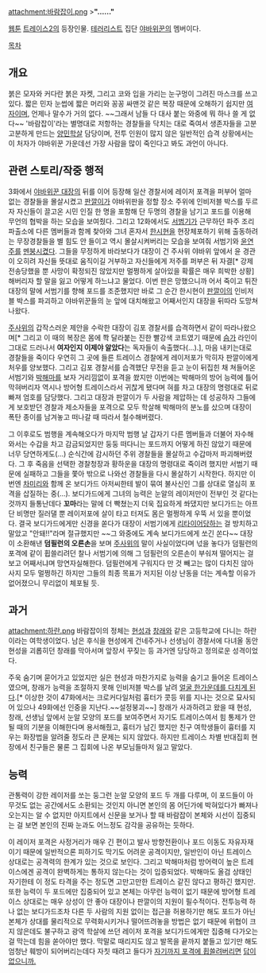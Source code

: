 attachment:바람잡이.png
>'''"……"'''

[[웹툰]] [[트레이스2]]의 등장인물. [[테러리스트]] 집단 [[야바위꾼]]의 멤버이다.

[[목차]]
== 개요 ==
붉은 모자와 커다란 붉은 자켓, 그리고 코와 입을 가리는 눈구멍이 그려진 마스크를 쓰고 있다. 짧은 민자 눈썹에 짧은 머리와 꽁꽁 싸맨것 같은 복장 때문에 오해하기 쉽지만 [[홍일점|여자]]이며, 언제나 말수가 거의 없다. ~~그래서 남들 다 대사 붙는 와중에 뭐 하나 쓸 게 없다~~ '바람잡이'라는 별명대로 저항하는 경찰들을 닥치는 대로 죽여서 생존자들을 고분고분하게 만드는 [[양민학살]] 담당이며, 전투 인원이 많지 않은 일반적인 습격 상황에서는 이 처자가 야바위꾼 가운데선 가장 사람을 많이 죽인다고 봐도 과언이 아니다.

== 관련 스토리/작중 행적 ==
3화에서 [[야바위꾼 대장]]의 뒤를 이어 등장해 일산 경찰서에 레이저 포격을 퍼부어 얼마 없는 경찰들을 몰살시켰고 [[판깔이]]가 야바위판을 정할 장소 주위에 인비저블 박스를 두르자 자신들이 끌고온 시민 인질 한 명을 포함해 단 두명의 경찰을 남기고 포드를 이용해 무언의 협박을 하는 모습을 보여줬다. 그리고 12화에서도 [[서범기]]가 근무하던 파주 조리파출소에 다른 멤버들과 함께 찾아와 그녀 혼자서 [[한시현]]을 현장체포하기 위해 출동하려는 무장경찰들을 별 힘도 안 들이고 역시 몰살시켜버리는 모습을 보여줘 서범기와 [[윤연주(트레이스)|윤연주]]를 [[멘붕]]시켰다. 그들을 무정하게 바라보다가 대장이 건 주사위 야바위 앞에서 윤 경관이 오히려 자신들 뜻대로 움직이길 거부하고 자신들에게 저주를 퍼부은 뒤 자결[* 강제전송당했을 뿐 사망이 확정되진 않았지만 멀쩡하게 살아있을 확률은 매우 희박한 상황]해버리자 할 말을 잃고 어떻게 하느냐고 물었다. 이번 판은 망했으니까 어서 죽이고 튀잔 대장의 말에 서범기를 향해 포드를 조준했지만 바로 그 순간 한시현이 [[판깔이]]의 인비저블 박스를 파괴하고 야바위꾼들의 눈 앞에 대치해왔고 어째서인지 대장을 뒤따라 도망쳐나왔다.

[[정희섭|주사위]]의 갑작스러운 제안을 수락한 대장이 김포 경찰서를 습격하면서 같이 따라나왔으며[* 그리고 이 때의 복장은 몸에 쫙 달라붙는 진한 빨강색 코트였기 때문에 [[슴가]] 라인이 그대로 드러나서 '''여자인지 이제야 알았다'''는 독자들이 속출했다(...).], 마음 내키는대로 경찰들을 죽이다 우연히 그 곳에 들른 트레이스 경찰에게 레이저포가 막히자 판깔이에게 처우를 양보했다. 그리고 김포 경찰서를 습격했단 무전을 듣고 눈이 뒤집힌 채 쳐들어온 서범기와 [[박해마]]를 보자 거리낌없이 포격을 쐈지만 이번에는 박해마의 방어 능력에 틀어막혀버리자 역시나 방어형 트레이스라서 귀찮게 됐다며 혀를 차고 대장의 명령대로 뒤로 빠져 엄호를 담당했다. 그리고 대장과 판깔이가 두 사람을 제압하는 데 성공하자 그들에게 보호받던 경찰과 제소자들을 포격으로 모두 학살해 박해마의 분노를 샀으며 대장이 폭탄 종이를 남겨놓고 떠나갈 때 따라서 철수해버렸다.

그 이후로도 범행을 계속해오다가 마지막 범행 날 갑자기 다른 멤버들과 더불어 자수해와서는 수갑을 차고 감금되었지만 둥둥 떠다니는 포드까지 어떻게 하진 않았기 때문에 너무 당연하게도(...) 순식간에 감시하던 주위 경찰들을 몰살하고 수갑마저 파괴해버렸다. 그 후 죽음을 선택한 경찰청장과 황하운을 대장의 명령대로 죽이려 했지만 서범기 때문에 실패하고 그들을 쫓아 밖으로 나와선 경찰들을 다시 몰살하기 시작한다. 하지만 이번엔 [[차미리]]와 함께 온 보디가드 아저씨한테 발이 묶여 불사신인 그를 상대로 열심히 포격을 삽질하는 중(...). 보디가드에게 그녀의 능력은 눈알의 레이저만이 전부인 것 같다는 것까지 들통난데다 '''꼬마'''라는 말에 더 빡쳤는지 더욱 집요하게 쏴댔지만 보디가드는 아프단 비명만 질러댈 뿐 레이저포에 살이 타고 터져도 몸은 멀쩡하게 우뚝 서 있을 뿐이었다.
결국 보디가드에게만 신경을 쏟다가 대장이 서범기에게 [[리타이어]]당하는 걸 방치하고 말았고 "안돼!!"라며 절규했지만 ~~그 와중에도 계속 보디가드에게 쏘긴 쏜다~~ 대장이 소환해낸 '''덤필런의 오른손'''을 보며 [[정희섭|주사위]]의 말이 사실이었다며 넋을 놓다가 덤필런의 포격에 같이 휩쓸리려던 찰나 서범기에 의해 그 덤필런의 오른손이 부숴져 떨어지는 걸 보고 어째서냐며 망연자실해한다. 덤필런에게 구워지다 만 것 빼고는 많이 다치진 않아 사지 모두 멀쩡하긴 하지만 그들의 최종 목표가 저지된 이상 난동을 더는 계속할 이유가 없어졌으니 무리없이 체포될 듯.

== 과거 ==
attachment:하란.png
바람잡이의 정체는 [[야바위꾼 대장|현성]]과 [[판깔이|창래]]와 같은 고등학교에 다니는 하란이라는 여학생이었다. 남은 후식을 현성에게 건네주거나 선생님이 경찰서에 다녀올 동안 현성을 괴롭히던 창래를 막아서며 앞장서 꾸짖는 등 과거엔 당당하고 정의로운 성격이었다.

주욱 숨기며 묻어가고 있었지만 실은 현성과 마찬가지로 능력을 숨기고 들어온 트레이스였으며, 창래가 능력을 조절하지 못해 인비저블 박스를 날려 [[크로커다일|얼굴 한가운데를 다치게 된다]].[* 이상한 것이 47화에서는 크로커다일처럼 흉터가 콧등 위를 지나는 것으로 묘사되어 있으나 49화에선 인중을 지난다.~~설정붕괴~~] 창래가 사과하려고 왔을 때 현성, 창래, 선생님 앞에서 눈알 모양의 포드를 보여주면서 자기도 트레이스여서 힘 통제가 안 될 때의 기분을 이해한다며 용서해줬고, 흉터가 남긴 했지만 친구 여학생들이 흉터를 지우는 화장법을 알려줄 정도라 큰 문제는 되지 않았다. 하지만 트레이스 차별 반대집회 현장에서 친구들은 물론 그 집회에 나온 부모님들마저 잃고 말았다.

== 능력 ==
관통력이 강한 레이저를 쏘는 둥그런 눈알 모양의 포드 두 개를 다루며, 이 포드들이 아무것도 없는 공간에서도 소환되는 것인지 아니면 본인의 몸 어딘가에 박혀있다가 빠져나오는지는 알 수 없지만 아지트에서 신문을 보거나 할 때 바람잡이 본체와 시선이 집중되는 걸 보면 본인의 진짜 눈과도 어느정도 감각을 공유하는 듯하다.

이 레이저 포격은 사정거리가 매우 긴 편이고 발사 방향전환이나 포드 이동도 자유자재이기 때문에 일반적으론 피하기도 막기도 어려운 공격이지만, 일반인이 아닌 트레이스 상대로는 공격력의 한계가 있는 것으로 보인다. 그리고 박해마처럼 방어력이 높은 트레이스에겐 공격이 완벽하게는 통하지 않는다는 것이 입증되었다. 박해마도 올검 상태인 자기한테 이 정도 타격을 주는 정도면 고만고만한 트레이스 같진 않다고 평하긴 했지만.
또한 능력이 두 포드에만 집중되어 있고 본체는 아무런 능력이 없기 때문에 방어형 트레이스 상대로는 매우 상성이 안 좋아 대장이나 판깔이의 지원이 필수적이다. 전투능력 하나 없는 보디가드조차 다른 두 사람의 지원 없이는 접근을 허용하기만 해도 포드가 아닌 본체가 상대를 물리적으로 무력화시키거나 떨어뜨려놓을 방법은 없기 때문에 위협이 크지 않은데도 불구하고 광역 학살에 쓰던 레이저 포격을 보디가드에게만 집중해 다가오는 걸 막는데 힘을 쏟아야만 했다. 막말로 때리지도 않고 발목을 끝까지 붙들고 있기만 해도 엄청난 훼방이 되어버리는데다 자칫 때려고 들다가 [[자폭|자기까지 포격에 휩쓸려버리면]] [[답이 없다|답이 없으니까.]]
